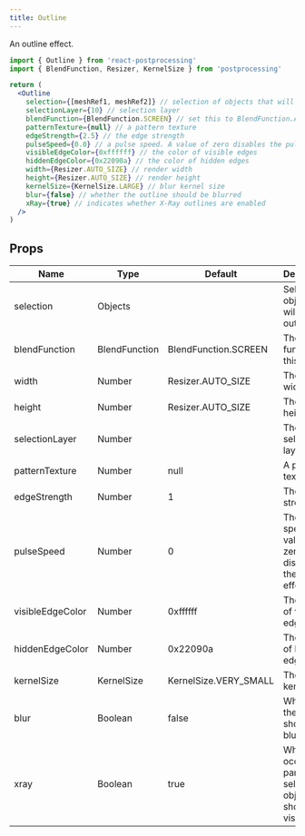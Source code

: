 ```yaml
---
title: Outline
---
```


An outline effect.

```jsx
import { Outline } from 'react-postprocessing'
import { BlendFunction, Resizer, KernelSize } from 'postprocessing'

return (
  <Outline
    selection={[meshRef1, meshRef2]} // selection of objects that will be outlined
    selectionLayer={10} // selection layer
    blendFunction={BlendFunction.SCREEN} // set this to BlendFunction.ALPHA for dark outlines
    patternTexture={null} // a pattern texture
    edgeStrength={2.5} // the edge strength
    pulseSpeed={0.0} // a pulse speed. A value of zero disables the pulse effect
    visibleEdgeColor={0xffffff} // the color of visible edges
    hiddenEdgeColor={0x22090a} // the color of hidden edges
    width={Resizer.AUTO_SIZE} // render width
    height={Resizer.AUTO_SIZE} // render height
    kernelSize={KernelSize.LARGE} // blur kernel size
    blur={false} // whether the outline should be blurred
    xRay={true} // indicates whether X-Ray outlines are enabled
  />
)
```

## Props

| Name             | Type          | Default               | Description                                                   |
| ---------------- | ------------- | --------------------- | ------------------------------------------------------------- |
| selection        | Objects       |                       | Selection of objects that will be outlined                    |
| blendFunction    | BlendFunction | BlendFunction.SCREEN  | The blend function of this effect.                            |
| width            | Number        | Resizer.AUTO_SIZE     | The render width.                                             |
| height           | Number        | Resizer.AUTO_SIZE     | The render height.                                            |
| selectionLayer   | Number        |                       | The selection layer                                           |
| patternTexture   | Number        | null                  | A pattern texture                                             |
| edgeStrength     | Number        | 1                     | The edge strength                                             |
| pulseSpeed       | Number        | 0                     | The pulse speed. A value of zero disables the pulse effect.   |
| visibleEdgeColor | Number        | 0xffffff              | The color of visible edges.                                   |
| hiddenEdgeColor  | Number        | 0x22090a              | The color of hidden edges.                                    |
| kernelSize       | KernelSize    | KernelSize.VERY_SMALL | The blur kernel size.                                         |
| blur             | Boolean       | false                 | Whether the outline should be blurred.                        |
| xray             | Boolean       | true                  | Whether occluded parts of selected objects should be visible. |
